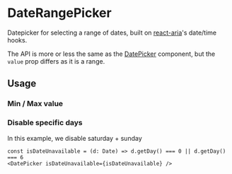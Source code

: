
# DateRangePicker

Datepicker for selecting a range of dates, built on [react-aria](https://react-spectrum.adobe.com/react-aria)'s date/time hooks.

The API is more or less the same as the [DatePicker](../?path=/docs/inputs-dates-datepicker--docs) component, but the `value` prop differs as it is a range.

<Primary />
<Controls />

## Usage

### Min / Max value

<Canvas of={ComponentStories.WithMinAndMaxValue} />

### Disable specific days

In this example, we disable saturday + sunday

```
const isDateUnavailable = (d: Date) => d.getDay() === 0 || d.getDay() === 6
<DatePicker isDateUnavailable={isDateUnavailable} />
```

<Canvas of={ComponentStories.LimitSpecificDays} />
